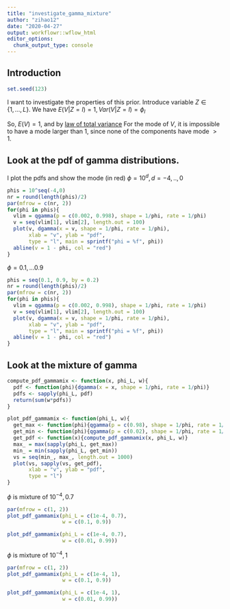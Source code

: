 ```yaml
---
title: "investigate_gamma_mixture"
author: "zihao12"
date: "2020-04-27"
output: workflowr::wflow_html
editor_options:
  chunk_output_type: console
---
```


## Introduction
```r
set.seed(123)
```

I want to investigate the properties of this prior. 
\begin{align}
V \sim \sum_l \pi_l Ga(1/\phi_l, \phi_l)
\end{align}
Introduce variable $Z \in \{1, ..., L\}$. We have $E(V | Z = l) = 1, Var(V | Z = l) = \phi_l$ 
\begin{align}
& E(V | Z = l) = 1\\
& Var(V | Z = l) = \phi_l\\
& mode(V | Z = l) = max(0, 1 - \phi_l)
\end{align}


So, $E(V) = 1$, and by [law of total variance](https://en.wikipedia.org/wiki/Law_of_total_variance)
\begin{align}
Var(V) & = E(Var(V | Z = l)) + Var(E(V | Z = l))\\
      & = E(\phi_Z) + Var(1)\\
      & = \sum_l \pi_l \phi_l
\end{align}
For the mode of $V$, it is impossible to have a mode larger than 1, since none of the components have mode $> 1$. 


## Look at the pdf of gamma distributions. 
I plot the pdfs and show the mode (in red)
$\phi = 10^d, d= -4, .., 0$ 
```r
phis = 10^seq(-4,0)
nr = round(length(phis)/2)
par(mfrow = c(nr, 2))
for(phi in phis){
  vlim = qgamma(p = c(0.002, 0.998), shape = 1/phi, rate = 1/phi)
  v = seq(vlim[1], vlim[2], length.out = 100)
  plot(v, dgamma(x = v, shape = 1/phi, rate = 1/phi), 
       xlab = "v", ylab = "pdf", 
       type = "l", main = sprintf("phi = %f", phi))
  abline(v = 1 - phi, col = "red")
}
```

$\phi = 0.1, ... 0.9$ 
```r
phis = seq(0.1, 0.9, by = 0.2)
nr = round(length(phis)/2)
par(mfrow = c(nr, 2))
for(phi in phis){
  vlim = qgamma(p = c(0.002, 0.998), shape = 1/phi, rate = 1/phi)
  v = seq(vlim[1], vlim[2], length.out = 100)
  plot(v, dgamma(x = v, shape = 1/phi, rate = 1/phi), 
       xlab = "v", ylab = "pdf", 
       type = "l", main = sprintf("phi = %f", phi))
  abline(v = 1 - phi, col = "red")
}
```

## Look at the mixture of gamma
```r
compute_pdf_gammamix <- function(x, phi_L, w){
  pdf <- function(phi){dgamma(x = x, shape = 1/phi, rate = 1/phi)}
  pdfs <- sapply(phi_L, pdf)
  return(sum(w*pdfs))
}

plot_pdf_gammamix <- function(phi_L, w){
  get_max <- function(phi){qgamma(p = c(0.98), shape = 1/phi, rate = 1/phi)}
  get_min <- function(phi){qgamma(p = c(0.02), shape = 1/phi, rate = 1/phi)}
  get_pdf <- function(x){compute_pdf_gammamix(x, phi_L, w)}
  max_ = max(sapply(phi_L, get_max))
  min_ = min(sapply(phi_L, get_min))
  vs = seq(min_, max_, length.out = 1000)
  plot(vs, sapply(vs, get_pdf), 
       xlab = "v", ylab = "pdf",  
       type = "l")
}
```

$\phi$ is mixture of $10^{-4}, 0.7$
```r
par(mfrow = c(1, 2))
plot_pdf_gammamix(phi_L = c(1e-4, 0.7), 
                  w = c(0.1, 0.9))

plot_pdf_gammamix(phi_L = c(1e-4, 0.7), 
                  w = c(0.01, 0.99))
```

$\phi$ is mixture of $10^{-4}, 1$
```r
par(mfrow = c(1, 2))
plot_pdf_gammamix(phi_L = c(1e-4, 1), 
                  w = c(0.1, 0.9))

plot_pdf_gammamix(phi_L = c(1e-4, 1), 
                  w = c(0.01, 0.99))
```


